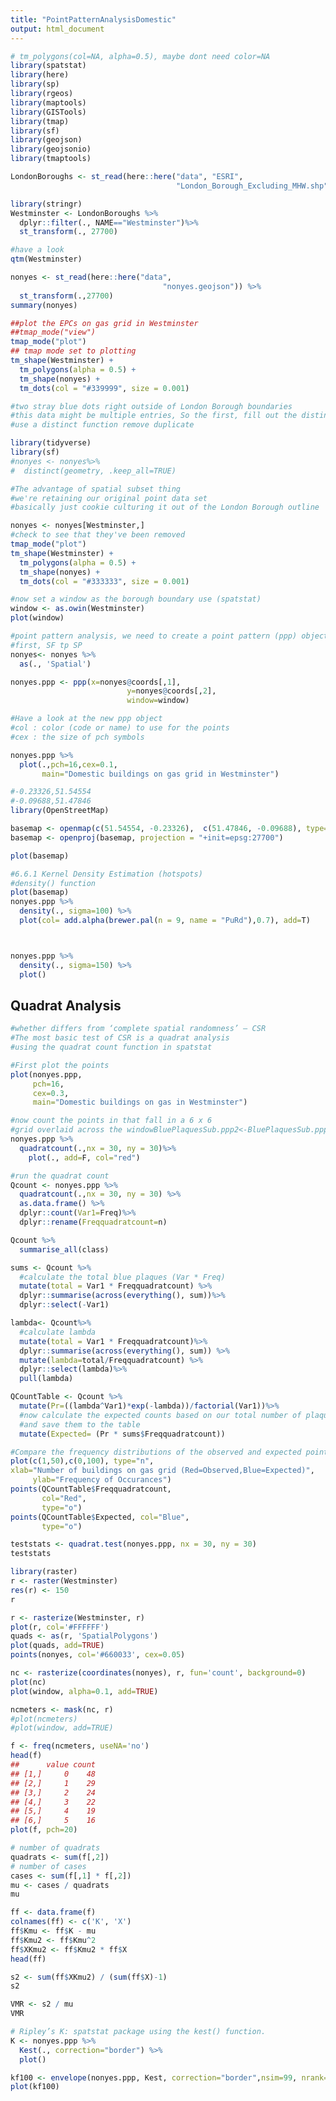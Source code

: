 ```yaml
---
title: "PointPatternAnalysisDomestic"
output: html_document
---
```


```r
# tm_polygons(col=NA, alpha=0.5), maybe dont need color=NA
library(spatstat)
library(here)
library(sp)
library(rgeos)
library(maptools)
library(GISTools)
library(tmap)
library(sf)
library(geojson)
library(geojsonio)
library(tmaptools)
```

```r
LondonBoroughs <- st_read(here::here("data", "ESRI",
                                     "London_Borough_Excluding_MHW.shp"))

library(stringr)
Westminster <- LondonBoroughs %>%
  dplyr::filter(., NAME=="Westminster")%>%
  st_transform(., 27700)

#have a look
qtm(Westminster)

nonyes <- st_read(here::here("data",
                                  "nonyes.geojson")) %>%
  st_transform(.,27700)
summary(nonyes)

##plot the EPCs on gas grid in Westminster
##tmap_mode("view")
tmap_mode("plot")
## tmap mode set to plotting
tm_shape(Westminster) +
  tm_polygons(alpha = 0.5) +
  tm_shape(nonyes) +
  tm_dots(col = "#339999", size = 0.001)

```

```r
#two stray blue dots right outside of London Borough boundaries
#this data might be multiple entries, So the first, fill out the distinct
#use a distinct function remove duplicate

library(tidyverse)
library(sf)
#nonyes <- nonyes%>%
#  distinct(geometry, .keep_all=TRUE)

#The advantage of spatial subset thing 
#we're retaining our original point data set 
#basically just cookie culturing it out of the London Borough outline

nonyes <- nonyes[Westminster,]
#check to see that they've been removed
tmap_mode("plot")
tm_shape(Westminster) +
  tm_polygons(alpha = 0.5) +
  tm_shape(nonyes) +
  tm_dots(col = "#333333", size = 0.001)
```



```r

#now set a window as the borough boundary use (spatstat)
window <- as.owin(Westminster)
plot(window)

#point pattern analysis, we need to create a point pattern (ppp) object
#first, SF tp SP
nonyes<- nonyes %>%
  as(., 'Spatial')

nonyes.ppp <- ppp(x=nonyes@coords[,1],
                          y=nonyes@coords[,2],
                          window=window)

#Have a look at the new ppp object
#col : color (code or name) to use for the points
#cex : the size of pch symbols

nonyes.ppp %>%
  plot(.,pch=16,cex=0.1, 
       main="Domestic buildings on gas grid in Westminster")
```
```r
#-0.23326,51.54554
#-0.09688,51.47846
library(OpenStreetMap)

basemap <- openmap(c(51.54554, -0.23326),  c(51.47846, -0.09688), type="osm", mergeTiles = TRUE)
basemap <- openproj(basemap, projection = "+init=epsg:27700")

plot(basemap)

```


```r
#6.6.1 Kernel Density Estimation (hotspots)
#density() function
plot(basemap)
nonyes.ppp %>%
  density(., sigma=100) %>%
  plot(col= add.alpha(brewer.pal(n = 9, name = "PuRd"),0.7), add=T)



nonyes.ppp %>%
  density(., sigma=150) %>%
  plot()
```

## Quadrat Analysis

```r
#whether differs from ‘complete spatial randomness’ — CSR
#The most basic test of CSR is a quadrat analysis
#using the quadrat count function in spatstat

#First plot the points
plot(nonyes.ppp,
     pch=16,
     cex=0.3, 
     main="Domestic buildings on gas in Westminster")

#now count the points in that fall in a 6 x 6
#grid overlaid across the windowBluePlaquesSub.ppp2<-BluePlaquesSub.ppp %>%
nonyes.ppp %>%
  quadratcount(.,nx = 30, ny = 30)%>%
    plot(., add=F, col="red")
```
```r


#run the quadrat count
Qcount <- nonyes.ppp %>%
  quadratcount(.,nx = 30, ny = 30) %>%
  as.data.frame() %>%
  dplyr::count(Var1=Freq)%>%
  dplyr::rename(Freqquadratcount=n)

Qcount %>% 
  summarise_all(class)

sums <- Qcount %>%
  #calculate the total blue plaques (Var * Freq)
  mutate(total = Var1 * Freqquadratcount) %>%
  dplyr::summarise(across(everything(), sum))%>%
  dplyr::select(-Var1) 

lambda<- Qcount%>%
  #calculate lambda
  mutate(total = Var1 * Freqquadratcount)%>%
  dplyr::summarise(across(everything(), sum)) %>%
  mutate(lambda=total/Freqquadratcount) %>%
  dplyr::select(lambda)%>%
  pull(lambda)

QCountTable <- Qcount %>%
  mutate(Pr=((lambda^Var1)*exp(-lambda))/factorial(Var1))%>%
  #now calculate the expected counts based on our total number of plaques
  #and save them to the table
  mutate(Expected= (Pr * sums$Freqquadratcount))

#Compare the frequency distributions of the observed and expected point patterns
plot(c(1,50),c(0,100), type="n",
xlab="Number of buildings on gas grid (Red=Observed,Blue=Expected)", 
     ylab="Frequency of Occurances")
points(QCountTable$Freqquadratcount, 
       col="Red", 
       type="o")
points(QCountTable$Expected, col="Blue", 
       type="o")

```
```r

teststats <- quadrat.test(nonyes.ppp, nx = 30, ny = 30)
teststats

```


```r

library(raster)
r <- raster(Westminster)
res(r) <- 150
r

r <- rasterize(Westminster, r)
plot(r, col='#FFFFFF')
quads <- as(r, 'SpatialPolygons')
plot(quads, add=TRUE)
points(nonyes, col='#660033', cex=0.05)

```
```r

nc <- rasterize(coordinates(nonyes), r, fun='count', background=0)
plot(nc)
plot(window, alpha=0.1, add=TRUE)

```
```r
ncmeters <- mask(nc, r)
#plot(ncmeters)
#plot(window, add=TRUE)

f <- freq(ncmeters, useNA='no')
head(f)
##      value count
## [1,]     0    48
## [2,]     1    29
## [3,]     2    24
## [4,]     3    22
## [5,]     4    19
## [6,]     5    16
plot(f, pch=20)

```

```r

# number of quadrats
quadrats <- sum(f[,2])
# number of cases
cases <- sum(f[,1] * f[,2])
mu <- cases / quadrats
mu

ff <- data.frame(f)
colnames(ff) <- c('K', 'X')
ff$Kmu <- ff$K - mu
ff$Kmu2 <- ff$Kmu^2
ff$XKmu2 <- ff$Kmu2 * ff$X
head(ff)

s2 <- sum(ff$XKmu2) / (sum(ff$X)-1)
s2

VMR <- s2 / mu
VMR
```




```r
# Ripley’s K: spatstat package using the kest() function.
K <- nonyes.ppp %>%
  Kest(., correction="border") %>%
  plot()

kf100 <- envelope(nonyes.ppp, Kest, correction="border",nsim=99, nrank=2)
plot(kf100)
                      
```

